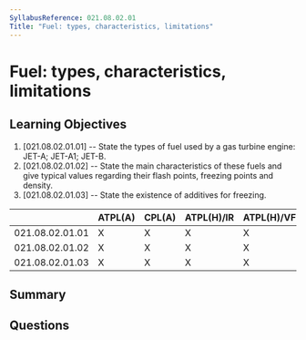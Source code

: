 ```yaml
---
SyllabusReference: 021.08.02.01
Title: "Fuel: types, characteristics, limitations"
---
```


# Fuel: types, characteristics, limitations

## Learning Objectives

1. [021.08.02.01.01] -- State the types of fuel used by a gas turbine engine:
   JET-A; JET-A1; JET-B.
2. [021.08.02.01.02] -- State the main characteristics of these fuels and give
   typical values regarding their flash points, freezing points and density.
3. [021.08.02.01.03] -- State the existence of additives for freezing.

|                 | ATPL(A) | CPL(A) | ATPL(H)/IR | ATPL(H)/VFR | CPL(H) | IR  | CBIR(A) |
| --------------- | ------- | ------ | ---------- | ----------- | ------ | --- | ------- |
| 021.08.02.01.01 | X       | X      | X          | X           | X      |     |         |
| 021.08.02.01.02 | X       | X      | X          | X           | X      |     |         |
| 021.08.02.01.03 | X       | X      | X          | X           | X      |     |         |

## Summary

## Questions
